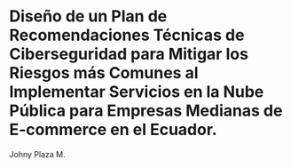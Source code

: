 # Diseño de un Plan de Recomendaciones Técnicas de Ciberseguridad para Mitigar los Riesgos más Comunes al Implementar Servicios en la Nube Pública para Empresas Medianas de E-commerce en el Ecuador.

Johny Plaza M.

